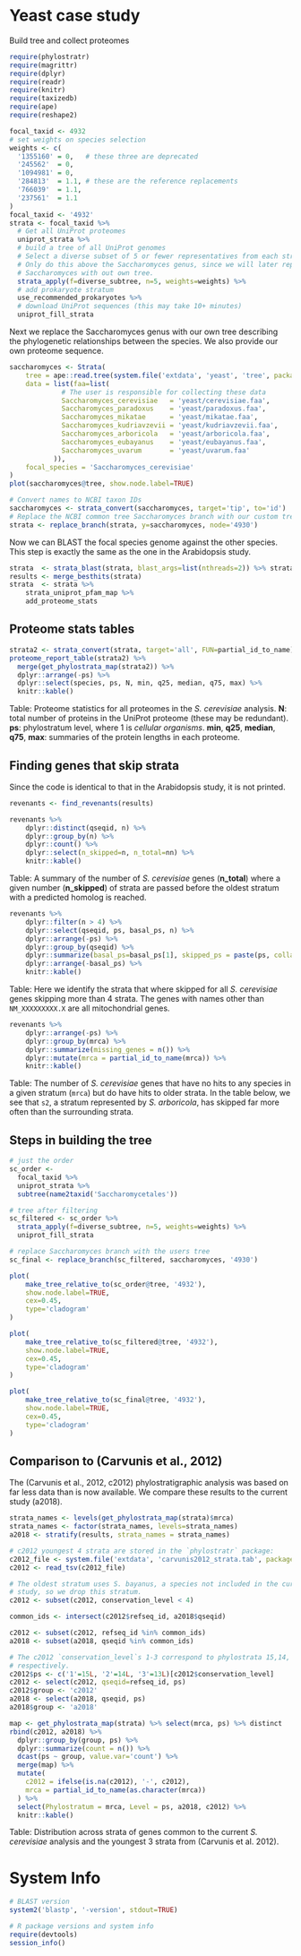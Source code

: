 
# Yeast case study

Build tree and collect proteomes

```r
require(phylostratr)
require(magrittr)
require(dplyr)
require(readr)
require(knitr)
require(taxizedb)
require(ape)
require(reshape2)
```

```r
focal_taxid <- 4932
# set weights on species selection
weights <- c(
  '1355160' = 0,   # these three are deprecated
  '245562'  = 0,
  '1094981' = 0,
  '284813'  = 1.1, # these are the reference replacements
  '766039'  = 1.1,
  '237561'  = 1.1
)
focal_taxid <- '4932'
strata <- focal_taxid %>%
  # Get all UniProt proteomes
  uniprot_strata %>%
  # build a tree of all UniProt genomes
  # Select a diverse subset of 5 or fewer representatives from each stratum.
  # Only do this above the Saccharomyces genus, since we will later replace
  # Saccharomyces with out own tree.
  strata_apply(f=diverse_subtree, n=5, weights=weights) %>%
  # add prokaryote stratum
  use_recommended_prokaryotes %>%
  # download UniProt sequences (this may take 10+ minutes)
  uniprot_fill_strata
```

Next we replace the Saccharomyces genus with our own tree describing the
phylogenetic relationships between the species. We also provide our own
proteome sequence.

```r
saccharomyces <- Strata(
    tree = ape::read.tree(system.file('extdata', 'yeast', 'tree', package='phylostratr')),
    data = list(faa=list(
             # The user is responsible for collecting these data 
             Saccharomyces_cerevisiae   = 'yeast/cerevisiae.faa',
             Saccharomyces_paradoxus    = 'yeast/paradoxus.faa',
             Saccharomyces_mikatae      = 'yeast/mikatae.faa',
             Saccharomyces_kudriavzevii = 'yeast/kudriavzevii.faa',
             Saccharomyces_arboricola   = 'yeast/arboricola.faa',
             Saccharomyces_eubayanus    = 'yeast/eubayanus.faa',
             Saccharomyces_uvarum       = 'yeast/uvarum.faa'
           )),
    focal_species = 'Saccharomyces_cerevisiae'
) 
plot(saccharomyces@tree, show.node.label=TRUE)
```

```r
# Convert names to NCBI taxon IDs
saccharomyces <- strata_convert(saccharomyces, target='tip', to='id')
# Replace the NCBI common tree Saccharomyces branch with our custom tree 
strata <- replace_branch(strata, y=saccharomyces, node='4930')
```

Now we can BLAST the focal species genome against the other species. This step
is exactly the same as the one in the Arabidopsis study.

```r
strata  <- strata_blast(strata, blast_args=list(nthreads=2)) %>% strata_besthits
results <- merge_besthits(strata)
strata  <- strata %>%
    strata_uniprot_pfam_map %>%
    add_proteome_stats
```

## Proteome stats tables

```r
strata2 <- strata_convert(strata, target='all', FUN=partial_id_to_name)
proteome_report_table(strata2) %>%
  merge(get_phylostrata_map(strata2)) %>%
  dplyr::arrange(-ps) %>%
  dplyr::select(species, ps, N, min, q25, median, q75, max) %>%
  knitr::kable()
```

Table: Proteome statistics for all proteomes in the *S. cerevisiae* analysis. 
**N**: total number of proteins in the UniProt proteome (these may be
redundant). **ps**: phylostratum level, where 1 is *cellular organisms*.
**min**, **q25**, **median**, **q75**, **max**: summaries of the protein
lengths in each proteome. 

## Finding genes that skip strata

Since the code is identical to that in the Arabidopsis study, it is not
printed.

```r
revenants <- find_revenants(results)
```

```r
revenants %>%
    dplyr::distinct(qseqid, n) %>%
    dplyr::group_by(n) %>%
    dplyr::count() %>%
    dplyr::select(n_skipped=n, n_total=nn) %>%
    knitr::kable()
```

Table: A summary of the number of *S. cerevisiae* genes (**n_total**) where a
given number (**n_skipped**) of strata are passed before the oldest stratum
with a predicted homolog is reached. 

```r
revenants %>%
    dplyr::filter(n > 4) %>%
    dplyr::select(qseqid, ps, basal_ps, n) %>%
    dplyr::arrange(-ps) %>%
    dplyr::group_by(qseqid) %>%
    dplyr::summarize(basal_ps=basal_ps[1], skipped_ps = paste(ps, collapse=",")) %>%
    dplyr::arrange(-basal_ps) %>%
    knitr::kable()
```

Table: Here we identify the strata that where skipped for all *S. cerevisiae*
genes skipping more than 4 strata. The genes with names other than
`NM_XXXXXXXXX.X` are all mitochondrial genes.


```r
revenants %>%
    dplyr::arrange(-ps) %>%
    dplyr::group_by(mrca) %>%
    dplyr::summarize(missing_genes = n()) %>%
    dplyr::mutate(mrca = partial_id_to_name(mrca)) %>%
    knitr::kable()
```

Table: The number of *S. cerevisiae* genes that have no hits to any species in
a given stratum (`mrca`) but do have hits to older strata. In the table below,
we see that `s2`, a stratum represented by *S.  arboricola*, has skipped far
more often than the surrounding strata.


## Steps in building the tree 

```r
# just the order
sc_order <-
  focal_taxid %>%
  uniprot_strata %>%
  subtree(name2taxid('Saccharomycetales'))

# tree after filtering
sc_filtered <- sc_order %>% 
  strata_apply(f=diverse_subtree, n=5, weights=weights) %>%
  uniprot_fill_strata

# replace Saccharomyces branch with the users tree 
sc_final <- replace_branch(sc_filtered, saccharomyces, '4930')
```

```r
plot(
    make_tree_relative_to(sc_order@tree, '4932'),
    show.node.label=TRUE,
    cex=0.45,
    type='cladogram'
)
```

```r
plot(
    make_tree_relative_to(sc_filtered@tree, '4932'),
    show.node.label=TRUE,
    cex=0.45,
    type='cladogram'
)
```

```r
plot(
    make_tree_relative_to(sc_final@tree, '4932'),
    show.node.label=TRUE,
    cex=0.45,
    type='cladogram'
)
```

## Comparison to (Carvunis et al., 2012)

The (Carvunis et al., 2012, c2012) phylostratigraphic analysis was based on far
less data than is now available. We compare these results to the current study
(a2018).

```r
strata_names <- levels(get_phylostrata_map(strata)$mrca)
strata_names <- factor(strata_names, levels=strata_names)
a2018 <- stratify(results, strata_names = strata_names)

# c2012 youngest 4 strata are stored in the `phylostratr` package:
c2012_file <- system.file('extdata', 'carvunis2012_strata.tab', package='phylostratr')
c2012 <- read_tsv(c2012_file)

# The oldest stratum uses S. bayanus, a species not included in the current
# study, so we drop this stratum. 
c2012 <- subset(c2012, conservation_level < 4)

common_ids <- intersect(c2012$refseq_id, a2018$qseqid)

c2012 <- subset(c2012, refseq_id %in% common_ids)
a2018 <- subset(a2018, qseqid %in% common_ids)

# The c2012 `conservation_level`s 1-3 correspond to phylostrata 15,14, and 13,
# respectively. 
c2012$ps <- c('1'=15L, '2'=14L, '3'=13L)[c2012$conservation_level]
c2012 <- select(c2012, qseqid=refseq_id, ps)
c2012$group <- 'c2012'
a2018 <- select(a2018, qseqid, ps)
a2018$group <- 'a2018'
```

```r
map <- get_phylostrata_map(strata) %>% select(mrca, ps) %>% distinct
rbind(c2012, a2018) %>%
  dplyr::group_by(group, ps) %>%
  dplyr::summarize(count = n()) %>%
  dcast(ps ~ group, value.var='count') %>%
  merge(map) %>%
  mutate(
    c2012 = ifelse(is.na(c2012), '-', c2012),
    mrca = partial_id_to_name(as.character(mrca))
  ) %>%
  select(Phylostratum = mrca, Level = ps, a2018, c2012) %>%
  knitr::kable()
```

Table: Distribution across strata of genes common to the current *S.
cerevisiae* analysis and the youngest 3 strata from (Carvunis et al. 2012). 

# System Info

```r
# BLAST version
system2('blastp', '-version', stdout=TRUE)
```

```r
# R package versions and system info
require(devtools)
session_info()
```

